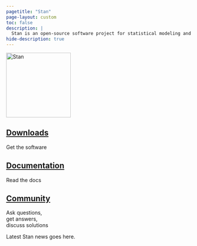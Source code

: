 ```yaml
---
pagetitle: "Stan"
page-layout: custom
toc: false
description: | 
  Stan is an open-source software project for statistical modeling and Bayesian inference.
hide-description: true
---
```


::: {.grid}
::: {.g-col-12}
<img height=175 style="center" src="img/landing_banner.png" alt="Stan" />
:::
:::


::: {.grid}
::: {.g-col-1}
:::
::: {.g-col-3}
## [Downloads](docs/install.qmd)

Get the software

:::
::: {.g-col-3}
## [Documentation](docs/index.qmd)

Read the docs
:::
::: {.g-col-3}
## [Community](community.qmd)

Ask questions,<br/>
get answers,<br/>
discuss solutions
:::
:::


::: {.grid}
::: {.g-col-1}
:::
::: {.g-col-10}
<p class="big-top">
Latest Stan news goes here.
</p>
:::
:::
